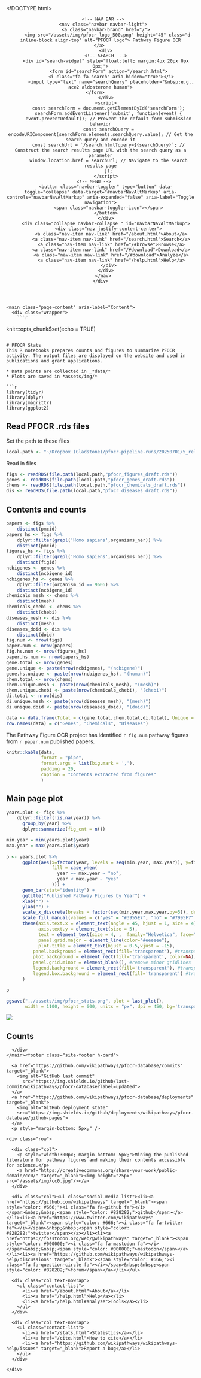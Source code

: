 <!DOCTYPE html>
<html lang="en"><head>
    <meta charset="utf-8">
    <meta http-equiv="X-UA-Compatible" content="IE=edge">
    <meta name="viewport" content="width=device-width, initial-scale=1">
    <link rel="apple-touch-icon" sizes="180x180" href="/assets/img/apple-touch-icon.png">
    <link rel="android-chrome" sizes="192x192" href="/assets/img/android-chrome-192x192.png">
    <link rel="android-chrome" sizes="512x512" href="/assets/img/android-chrome-512x512.png">
    <link rel="icon" type="image/png" sizes="32x32" href="/assets/img/favicon-32x32.png">
    <link rel="icon" type="image/png" sizes="16x16" href="/assets/img/favicon-16x16.png">
    <link rel="manifest" href="/assets/img/site.webmanifest">
    <link rel="shortcut icon" href="/assets/img/favicon.ico">
    <link href="/assets/fontawesome.all.min.css" rel="stylesheet">
    <!-- Bootstrap -->
      <script src="https://code.jquery.com/jquery-3.5.1.js" type="text/javascript"></script>
      <script src="https://cdnjs.cloudflare.com/ajax/libs/popper.js/1.12.9/umd/popper.min.js" integrity="sha384-ApNbgh9B+Y1QKtv3Rn7W3mgPxhU9K/ScQsAP7hUibX39j7fakFPskvXusvfa0b4Q" crossorigin="anonymous"></script>
    <link rel="stylesheet" href="https://maxcdn.bootstrapcdn.com/bootstrap/4.0.0/css/bootstrap.min.css" integrity="sha384-Gn5384xqQ1aoWXA+058RXPxPg6fy4IWvTNh0E263XmFcJlSAwiGgFAW/dAiS6JXm" crossorigin="anonymous">
    <script src="https://maxcdn.bootstrapcdn.com/bootstrap/4.0.0/js/bootstrap.min.js" integrity="sha384-JZR6Spejh4U02d8jOt6vLEHfe/JQGiRRSQQxSfFWpi1MquVdAyjUar5+76PVCmYl" crossorigin="anonymous"></script>
    <link rel="stylesheet" href="https://maxcdn.bootstrapcdn.com/font-awesome/4.5.0/css/font-awesome.min.css">
    <!-- Custom style overrides-->
    <link rel="stylesheet" href="/assets/main.css">
    <!-- Global site tag (gtag.js) - Google Analytics -->
    <script async src="https://www.googletagmanager.com/gtag/js?id=G-KGQFS041KG"></script>
    <script>
      window.dataLayer = window.dataLayer || [];
      function gtag(){dataLayer.push(arguments);}
      gtag('js', new Date());

      gtag('config', 'G-KGQFS041KG');
    </script> 
    <!-- Hotjar Tracking Code for Pathway Figure OCR -->
    <script>
    (function(h,o,t,j,a,r){
      h.hj=h.hj||function(){(h.hj.q=h.hj.q||[]).push(arguments)};
      h._hjSettings={hjid:3415747,hjsv:6};
      a=o.getElementsByTagName('head')[0];
      r=o.createElement('script');r.async=1;
      r.src=t+h._hjSettings.hjid+j+h._hjSettings.hjsv;
      a.appendChild(r);
    })(window,document,'https://static.hotjar.com/c/hotjar-','.js?sv=');
    </script>
    
    <title>
      
        stats | Pathway Figure OCR
      
    </title>
  </head> 

  <body><header class="site-header" role="banner">
    <div class="wrapper">
      <!-- NAV BAR -->
      <nav class="navbar navbar-light">
        <a class="navbar-brand" href="/">
          <img src="/assets/img/pfocr_logo_500.png" height="45" class="d-inline-block align-top" alt="PFOCR logo"> Pathway Figure OCR
        </a>     
        <div>
        <!-- SEARCH  -->
        <div id="search-widget" style="float:left; margin:4px 20px 0px 0px;">
          <form id="searchForm" action="/search.html">
            <i class="fa fa-search" aria-hidden="true"></i>
            <input type="text" name="searchQuery" placeholder="&nbsp;e.g., ace2 aldosterone human">
          </form>          
        </div>
        <script>
          const searchForm = document.getElementById('searchForm');
          searchForm.addEventListener('submit', function(event) {
          event.preventDefault(); // Prevent the default form submission behavior
          const searchQuery = encodeURIComponent(searchForm.elements.searchQuery.value); // Get the search query and encode it
          const searchUrl = `/search.html?query=${searchQuery}`; // Construct the search results page URL with the search query as a parameter
          window.location.href = searchUrl; // Navigate to the search results page
          });
        </script>
        <!-- MENU -->         
        <button class="navbar-toggler" type="button" data-toggle="collapse" data-target="#navbarNavAltMarkup" aria-controls="navbarNavAltMarkup" aria-expanded="false" aria-label="Toggle navigation">
          <span class="navbar-toggler-icon"></span>
        </button>
        </div>
        <div class="collapse navbar-collapse " id="navbarNavAltMarkup">
          <div class="nav justify-content-center">
            <a class="nav-item nav-link" href="/about.html">About</a>
            <a class="nav-item nav-link" href="/search.html">Search</a>
            <a class="nav-item nav-link" href="/#browse">Browse</a>
            <a class="nav-item nav-link" href="/#download">Download</a>
            <a class="nav-item nav-link" href="/#download">Analyze</a>
            <a class="nav-item nav-link" href="/help.html">Help</a>
          </div>
        </div>
      </nav>
    </div>
  </header>    
  
    <main class="page-content" aria-label="Content">
      <div class="wrapper">
        ```r
knitr::opts_chunk$set(echo = TRUE)
```

# PFOCR Stats
This R notebooks prepares counts and figures to summarize PFOCR activity. The output files are displayed on the website and used in publications and grant applications.

* Data points are collected in _*data/*
* Plots are saved in *assets/img/*
 
```r
library(tidyr)
library(dplyr)
library(magrittr)
library(ggplot2)
```

## Read PFOCR .rds files
Set the path to these files
```r
local.path <- "~/Dropbox (Gladstone)/pfocr-pipeline-runs/20250701/5_release"
```

Read in files
```r
figs <- readRDS(file.path(local.path,"pfocr_figures_draft.rds"))
genes <- readRDS(file.path(local.path,"pfocr_genes_draft.rds"))
chems <- readRDS(file.path(local.path,"pfocr_chemicals_draft.rds"))
dis <- readRDS(file.path(local.path,"pfocr_diseases_draft.rds"))
```

## Contents and counts
```r
papers <- figs %>%
    distinct(pmcid)
papers_hs <- figs %>%
    dplyr::filter(grepl('Homo sapiens',organisms_ner)) %>%
    distinct(pmcid)
figures_hs <- figs %>%
    dplyr::filter(grepl('Homo sapiens',organisms_ner)) %>%
    distinct(figid)
ncbigenes <- genes %>%
    distinct(ncbigene_id)
ncbigenes_hs <- genes %>%
    dplyr::filter(organism_id == 9606) %>%
    distinct(ncbigene_id)
chemicals_mesh <- chems %>%
    distinct(mesh)
chemicals_chebi <- chems %>%
    distinct(chebi)
diseases_mesh <- dis %>%
    distinct(mesh)
diseases_doid <- dis %>%
    distinct(doid)
fig.num <- nrow(figs)
paper.num <- nrow(papers)
fig.hs.num <- nrow(figures_hs)
paper.hs.num <- nrow(papers_hs)
gene.total <- nrow(genes)
gene.unique <- paste(nrow(ncbigenes), "(ncbigene)")
gene.hs.unique <- paste(nrow(ncbigenes_hs), "(human)")
chem.total <- nrow(chems)
chem.unique.mesh <- paste(nrow(chemicals_mesh), "(mesh)")
chem.unique.chebi <- paste(nrow(chemicals_chebi), "(chebi)")
di.total <- nrow(dis)
di.unique.mesh <- paste(nrow(diseases_mesh), "(mesh)")
di.unique.doid <- paste(nrow(diseases_doid), "(doid)")

data <- data.frame(Total = c(gene.total,chem.total,di.total), Unique = c(gene.unique, chem.unique.mesh, di.unique.mesh), Specific = c(gene.hs.unique, chem.unique.chebi, di.unique.doid))
row.names(data) = c("Genes", "Chemicals", "Diseases")
```
The Pathway Figure OCR project has identified `r fig.num` pathway figures from `r paper.num` published papers.

```r
knitr::kable(data, 
             format = "pipe",
             format.args = list(big.mark = ','),
             padding = 20,
             caption = "Contents extracted from figures"
             )
```

## Main page plot
```r
years.plot <- figs %>%
    dplyr::filter(!is.na(year)) %>%
      group_by(year) %>%
      dplyr::summarize(fig_cnt = n())

min.year = min(years.plot$year)
max.year = max(years.plot$year)
    
p <- years.plot %>%
      ggplot(aes(x=factor(year, levels = seq(min.year, max.year)), y=fig_cnt, 
                 fill = case_when(
                   year == max.year ~ "no",
                   year < max.year ~ "yes"
                 ))) +
      geom_bar(stat="identity") +
      ggtitle("Published Pathway Figures by Year") +
      xlab("") + 
      ylab("") +
      scale_x_discrete(breaks = factor(seq(min.year,max.year,by=5)), drop=FALSE)  +
      scale_fill_manual(values = c("yes" = "#3955E7", "no" = "#7995F7" ), guide = "none" ) + 
      theme(axis.text.x = element_text(angle = 45, hjust = 1, size = 4),
            axis.text.y = element_text(size = 5),
            text = element_text(size = 4, ,  family="Helvetica", face="plain"),
            panel.grid.major = element_line(color="#eeeeee"), 
            plot.title = element_text(hjust = 0.5,vjust = -15),
          panel.background = element_rect(fill='transparent'), #transparent panel bg
          plot.background = element_rect(fill='transparent', color=NA), #transparent plot bg
          panel.grid.minor = element_blank(), #remove minor gridlines
          legend.background = element_rect(fill='transparent'), #transparent legend bg
          legend.box.background = element_rect(fill='transparent') #transparent legend panel
      ) 

p
```
```r

ggsave("../assets/img/pfocr_stats.png", plot = last_plot(), 
       width = 1100, height = 600, units = "px", dpi = 450, bg='transparent')
```

![](assets/img/pfocr_stats.png)

## Counts


      </div>
    </main><footer class="site-footer h-card"> 
  <data class="u-url" href="/"></data>

  <div class="wrapper">
      <a href="https://github.com/wikipathways/pfocr-database/commits" target="_blank">
        <img alt="GitHub last commit"
          src="https://img.shields.io/github/last-commit/wikipathways/pfocr-database?label=updated">
      </a>
      <a href="https://github.com/wikipathways/pfocr-database/deployments" target="_blank">
        <img alt="GitHub deployment state" 
        src="https://img.shields.io/github/deployments/wikipathways/pfocr-database/github-pages">
      </a>
      <p style="margin-bottom: 5px;" />

    <div class="row"> 

      <div class="col">
        <p style="width:300px; margin-bottom: 5px;">Mining the published literature for pathway figures and making their contents accessible for science.</p> 
        <a href="https://creativecommons.org/share-your-work/public-domain/cc0/" target="_blank"><img height="25px" src="/assets/img/cc0.jpg"/></a>
      </div>
 
      <div class="col"><ul class="social-media-list"><li><a href="https://github.com/wikipathways" target="_blank"><span style="color: #666;"><i class="fa fa-github fa"></i></span>&nbsp;&nbsp;<span style="color: #828282;">github</span></a></li><li><a href="https://www.twitter.com/wikipathways" target="_blank"><span style="color: #666;"><i class="fa fa-twitter fa"></i></span>&nbsp;&nbsp;<span style="color: #828282;">twitter</span></a></li><li><a href="https://fosstodon.org/web/@wikipathways" target="_blank"><span style="color: #000000;"><i class="fa fa-mastodon fa"></i></span>&nbsp;&nbsp;<span style="color: #000000;">mastodon</span></a></li><li><a href="https://github.com/wikipathways/wikipathways-help/discussions" target="_blank"><span style="color: #666;"><i class="fa fa-question-circle fa"></i></span>&nbsp;&nbsp;<span style="color: #828282;">forum</span></a></li></ul>
</div>
  
      <div class="col text-nowrap">
        <ul class="contact-list">
          <li><a href="/about.html">About</a></li>
          <li><a href="/help.html">Help</a></li>
          <li><a href="/help.html#analyze">Tools</a></li>
        </ul>
      </div>

      <div class="col text-nowrap">
        <ul class="contact-list">
          <li><a href="/stats.html">Statistics</a></li>
          <li><a href="/cite.html">How to cite</a></li>
          <li><a href="https://github.com/wikipathways/wikipathways-help/issues" target="_blank">Report a bug</a></li>
        </ul>
      </div>

    </div>
  </div>
</footer></body>
</html>
